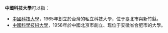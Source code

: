 '''中國科技大學'''可以指：
*[[中國科技大學|中國科技大學]]，1965年創立於台灣的私立科技大學，位于臺北市與新竹縣。
*[[中國科學技術大學|中國科學技術大學]]，1958年於中國北京市創立、现位于安徽省合肥市的大學。

{{disambig|Cat=六字消歧义|Z}}